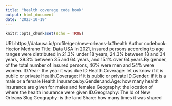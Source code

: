 ```yaml
---
title: "health coverage code book"
output: html_document
date: "2023-10-19"
---
```


```r
knitr::opts_chunk$set(echo = TRUE)
```

URL:https://datausa.io/profile/geo/new-orleans-la#health Author codebook: Hector Medrano Title: Data USA In 2021, insured persons according to age ranges were distributed in 21.3% under 18 years, 24.3% between 18 and 34 years, 39.3% between 35 and 64 years, and 15.1% over 64 years.By gender, of the total number of insured persons, 46% were men and 54% were women.
ID.Year- the year it was due
ID.Health.Coverage: let us know if it is public or private
Health.Coverage: if it is public or private 
ID.Gender: if it is a male or a female 
Health.Insurance.by.Gender.and.Age: how many health insurance are given for males and females
Geography: the location of where the health insurance were given
ID.Geography: The Id of New Orleans
Slug.Geography: is the land
Share: how many times it was shared